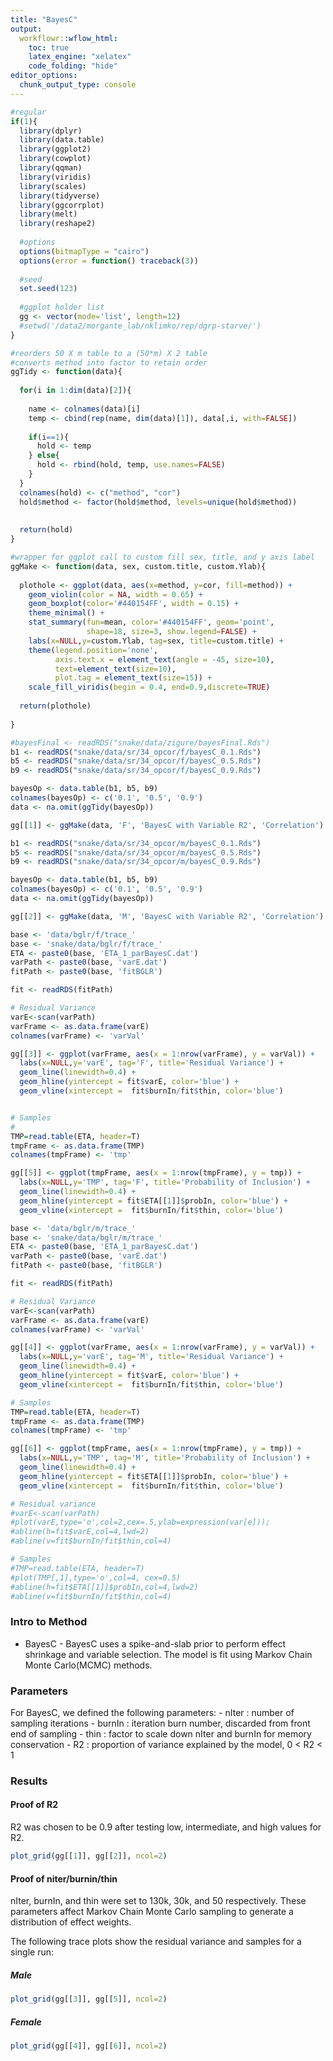 ```yaml
---
title: "BayesC"
output:
  workflowr::wflow_html:
    toc: true
    latex_engine: "xelatex"
    code_folding: "hide"
editor_options:
  chunk_output_type: console
---
```


```r
#regular
if(1){
  library(dplyr)
  library(data.table)
  library(ggplot2)
  library(cowplot)
  library(qqman)
  library(viridis)
  library(scales)
  library(tidyverse)
  library(ggcorrplot)
  library(melt)
  library(reshape2)
  
  #options
  options(bitmapType = "cairo")
  options(error = function() traceback(3))
  
  #seed
  set.seed(123)
  
  #ggplot holder list
  gg <- vector(mode='list', length=12)
  #setwd('/data2/morgante_lab/nklimko/rep/dgrp-starve/')
}
```

```r
#reorders 50 X m table to a (50*m) X 2 table 
#converts method into factor to retain order
ggTidy <- function(data){
  
  for(i in 1:dim(data)[2]){
    
    name <- colnames(data)[i]
    temp <- cbind(rep(name, dim(data)[1]), data[,i, with=FALSE])
    
    if(i==1){
      hold <- temp
    } else{
      hold <- rbind(hold, temp, use.names=FALSE)
    }
  }
  colnames(hold) <- c("method", "cor")
  hold$method <- factor(hold$method, levels=unique(hold$method))
  
  
  return(hold)
}

#wrapper for ggplot call to custom fill sex, title, and y axis label
ggMake <- function(data, sex, custom.title, custom.Ylab){
  
  plothole <- ggplot(data, aes(x=method, y=cor, fill=method)) +
    geom_violin(color = NA, width = 0.65) +
    geom_boxplot(color='#440154FF', width = 0.15) +
    theme_minimal() +
    stat_summary(fun=mean, color='#440154FF', geom='point', 
                 shape=18, size=3, show.legend=FALSE) +
    labs(x=NULL,y=custom.Ylab, tag=sex, title=custom.title) +
    theme(legend.position='none',
          axis.text.x = element_text(angle = -45, size=10),
          text=element_text(size=10),
          plot.tag = element_text(size=15)) +
    scale_fill_viridis(begin = 0.4, end=0.9,discrete=TRUE)
  
  return(plothole)
  
}

```

```r
#bayesFinal <- readRDS("snake/data/zigure/bayesFinal.Rds")
b1 <- readRDS("snake/data/sr/34_opcor/f/bayesC_0.1.Rds")
b5 <- readRDS("snake/data/sr/34_opcor/f/bayesC_0.5.Rds")
b9 <- readRDS("snake/data/sr/34_opcor/f/bayesC_0.9.Rds")

bayesOp <- data.table(b1, b5, b9)
colnames(bayesOp) <- c('0.1', '0.5', '0.9')
data <- na.omit(ggTidy(bayesOp))

gg[[1]] <- ggMake(data, 'F', 'BayesC with Variable R2', 'Correlation')
```

```r

b1 <- readRDS("snake/data/sr/34_opcor/m/bayesC_0.1.Rds")
b5 <- readRDS("snake/data/sr/34_opcor/m/bayesC_0.5.Rds")
b9 <- readRDS("snake/data/sr/34_opcor/m/bayesC_0.9.Rds")

bayesOp <- data.table(b1, b5, b9)
colnames(bayesOp) <- c('0.1', '0.5', '0.9')
data <- na.omit(ggTidy(bayesOp))

gg[[2]] <- ggMake(data, 'M', 'BayesC with Variable R2', 'Correlation')

```

```r

base <- 'data/bglr/f/trace_'
base <- 'snake/data/bglr/f/trace_'
ETA <- paste0(base, 'ETA_1_parBayesC.dat')
varPath <- paste0(base, 'varE.dat')
fitPath <- paste0(base, 'fitBGLR')

fit <- readRDS(fitPath)

# Residual Variance
varE<-scan(varPath)
varFrame <- as.data.frame(varE)
colnames(varFrame) <- 'varVal'

gg[[3]] <- ggplot(varFrame, aes(x = 1:nrow(varFrame), y = varVal)) +
  labs(x=NULL,y='varE', tag='F', title='Residual Variance') +
  geom_line(linewidth=0.4) +
  geom_hline(yintercept = fit$varE, color='blue') +
  geom_vline(xintercept =  fit$burnIn/fit$thin, color='blue')


# Samples
#
TMP=read.table(ETA, header=T)
tmpFrame <- as.data.frame(TMP)
colnames(tmpFrame) <- 'tmp'

gg[[5]] <- ggplot(tmpFrame, aes(x = 1:nrow(tmpFrame), y = tmp)) +
  labs(x=NULL,y='TMP', tag='F', title='Probability of Inclusion') +
  geom_line(linewidth=0.4) +
  geom_hline(yintercept = fit$ETA[[1]]$probIn, color='blue') +
  geom_vline(xintercept =  fit$burnIn/fit$thin, color='blue')


```

```r

base <- 'data/bglr/m/trace_'
base <- 'snake/data/bglr/m/trace_'
ETA <- paste0(base, 'ETA_1_parBayesC.dat')
varPath <- paste0(base, 'varE.dat')
fitPath <- paste0(base, 'fitBGLR')

fit <- readRDS(fitPath)

# Residual Variance
varE<-scan(varPath)
varFrame <- as.data.frame(varE)
colnames(varFrame) <- 'varVal'

gg[[4]] <- ggplot(varFrame, aes(x = 1:nrow(varFrame), y = varVal)) +
  labs(x=NULL,y='varE', tag='M', title='Residual Variance') +
  geom_line(linewidth=0.4) +
  geom_hline(yintercept = fit$varE, color='blue') +
  geom_vline(xintercept =  fit$burnIn/fit$thin, color='blue')

# Samples
TMP=read.table(ETA, header=T)
tmpFrame <- as.data.frame(TMP)
colnames(tmpFrame) <- 'tmp'

gg[[6]] <- ggplot(tmpFrame, aes(x = 1:nrow(tmpFrame), y = tmp)) +
  labs(x=NULL,y='TMP', tag='M', title='Probability of Inclusion') +
  geom_line(linewidth=0.4) +
  geom_hline(yintercept = fit$ETA[[1]]$probIn, color='blue') +
  geom_vline(xintercept =  fit$burnIn/fit$thin, color='blue')

# Residual variance
#varE<-scan(varPath)
#plot(varE,type='o',col=2,cex=.5,ylab=expression(var[e]));
#abline(h=fit$varE,col=4,lwd=2)
#abline(v=fit$burnIn/fit$thin,col=4)

# Samples
#TMP=read.table(ETA, header=T)
#plot(TMP[,1],type='o',col=4, cex=0.5)
#abline(h=fit$ETA[[1]]$probIn,col=4,lwd=2)
#abline(v=fit$burnIn/fit$thin,col=4)

```

### Intro to Method

- BayesC - BayesC uses a spike-and-slab prior to perform effect shrinkage and variable selection. The model is fit using Markov Chain Monte Carlo(MCMC) methods.


### Parameters

For BayesC, we defined the following parameters:
- nIter : number of sampling iterations
- burnIn : iteration burn number, discarded from front end of sampling
- thin : factor to scale down nIter and burnIn for memory conservation
- R2 : proportion of variance explained by the model, 0 < R2 < 1


### Results


#### Proof of R2

R2 was chosen to be 0.9 after testing low, intermediate, and high values for R2. 

```r

plot_grid(gg[[1]], gg[[2]], ncol=2)

```


#### Proof of niter/burnin/thin

nIter, burnIn, and thin were set to 130k, 30k, and 50 respectively. These parameters affect Markov Chain Monte Carlo sampling to generate a distribution of effect weights.

The following trace plots show the residual variance and samples for a single run:


##### Male

```r

plot_grid(gg[[3]], gg[[5]], ncol=2)

```


##### Female

```r

plot_grid(gg[[4]], gg[[6]], ncol=2)

```




